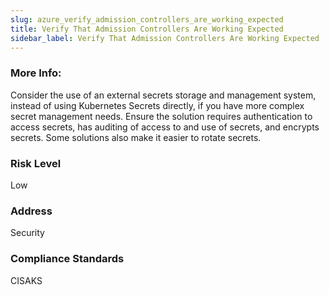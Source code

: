 ```yaml
---
slug: azure_verify_admission_controllers_are_working_expected
title: Verify That Admission Controllers Are Working Expected
sidebar_label: Verify That Admission Controllers Are Working Expected
---
```


### More Info:

Consider the use of an external secrets storage and management system, instead of using Kubernetes Secrets directly, if you have more complex secret management needs. Ensure the solution requires authentication to access secrets, has auditing of access to and use of secrets, and encrypts secrets. Some solutions also make it easier to rotate secrets.

### Risk Level

Low

### Address

Security

### Compliance Standards

CISAKS

